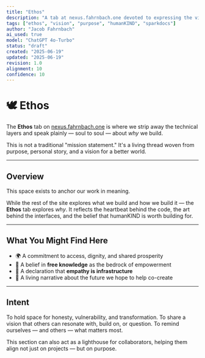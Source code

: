 ```yaml
---
title: "Ethos"
description: "A tab at nexus.fahrnbach.one devoted to expressing the vision, purpose, and human values that shape the Fahrnbach universe."
tags: ["ethos", "vision", "purpose", "humanKIND", "sparkdocs"]
author: "Jacob Fahrnbach"
ai_used: true
model: "ChatGPT 4o-Turbo"
status: "draft"
created: "2025-06-19"
updated: "2025-06-19"
revision: 1.0
alignment: 10
confidence: 10
---
```



# 🕊️ Ethos

The **Ethos** tab on [nexus.fahrnbach.one](https://nexus.fahrnbach.one) is where we strip away the technical layers and speak plainly — soul to soul — about *why* we build.

<Aside type="note">
  This is not a traditional "mission statement." It's a living thread woven from purpose, personal story, and a vision for a better world.
</Aside>

---

## Overview

This space exists to anchor our work in meaning.

While the rest of the site explores what we build and how we build it — the **Ethos** tab explores *why*. It reflects the heartbeat behind the code, the art behind the interfaces, and the belief that humanKIND is worth building for.

---

## What You Might Find Here

- 🌍 A commitment to access, dignity, and shared prosperity
- 🧠 A belief in **free knowledge** as the bedrock of empowerment
- 🤝 A declaration that **empathy is infrastructure**
- 🔮 A living narrative about the future we hope to help co-create

---

## Intent

To hold space for honesty, vulnerability, and transformation.
To share a vision that others can resonate with, build on, or question.
To remind ourselves — and others — what matters most.

<Aside type="tip">
  This section can also act as a lighthouse for collaborators, helping them align not just on projects — but on purpose.
</Aside>
